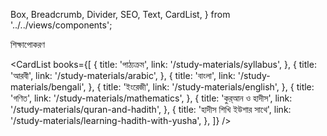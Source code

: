   Box,
  Breadcrumb,
  Divider,
  SEO,
  Text,
  CardList,
} from '../../views/components';

<SEO pageTitle="শিক্ষাপোকরণ" />
<Box maxWidth={960} margin="0 auto" padding={{ xs: 3, sm: 4 }}>

<Text variant="h2" textAlign="center">
  শিক্ষাপোকরণ
</Text>
<Divider />
<Breadcrumb
  links={[
    { url: '/', name: 'নীড়পাতা' },
    { url: '/study-materials/', name: 'শিক্ষাপোকরণ', isCurrentPage: true },
  ]}
/>
<Divider />

<CardList
  books={[
    {
      title: 'পাঠ্যক্রম',
      link: '/study-materials/syllabus',
    },
    {
      title: 'আরবী',
      link: '/study-materials/arabic',
    },
    {
      title: 'বাংলা',
      link: '/study-materials/bengali',
    },
    {
      title: 'ইংরেজী',
      link: '/study-materials/english',
    },
    {
      title: 'গণিত',
      link: '/study-materials/mathematics',
    },
    {
      title: 'কুর্‌আন ও হাদীস',
      link: '/study-materials/quran-and-hadith',
    },
    {
      title: 'হাদীস শিখি ইউশার সাথে',
      link: '/study-materials/learning-hadith-with-yusha',
    },
  ]}
/>

</Box>
